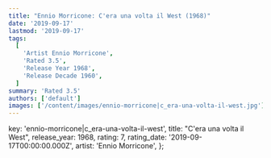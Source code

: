```yaml
---
title: "Ennio Morricone: C'era una volta il West (1968)"
date: '2019-09-17'
lastmod: '2019-09-17'
tags:
  [
    'Artist Ennio Morricone',
    'Rated 3.5',
    'Release Year 1968',
    'Release Decade 1960',
  ]
summary: 'Rated 3.5'
authors: ['default']
images: ['/content/images/ennio-morricone|c_era-una-volta-il-west.jpg']
---
```


  key: 'ennio-morricone|c_era-una-volta-il-west',
  title: "C'era una volta il West",
  release_year: 1968,
  rating: 7,
  rating_date: '2019-09-17T00:00:00.000Z',
  artist: 'Ennio Morricone',
};

<MusicRating data={data} />
